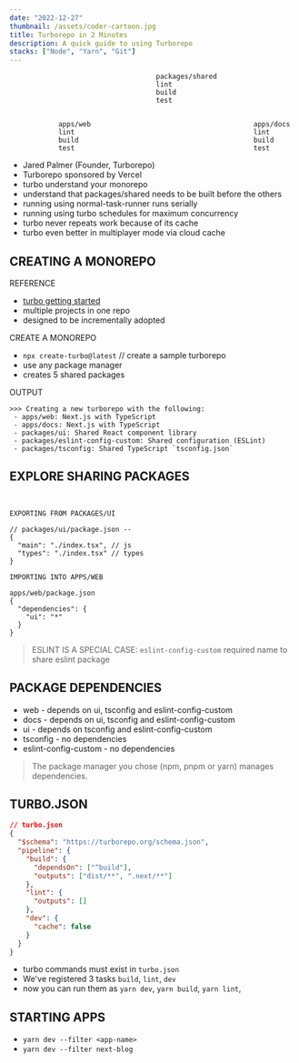 ```yaml
---
date: "2022-12-27"
thumbnail: /assets/coder-cartoon.jpg
title: Turborepo in 2 Minutes
description: A quick guide to using Turborepo
stacks: ["Node", "Yarn", "Git"]
---
```


<Stacks />

                                        packages/shared
                                        lint
                                        build
                                        test


                apps/web                                        apps/docs
                lint                                            lint
                build                                           build
                test                                            test

- Jared Palmer (Founder, Turborepo)
- Turborepo sponsored by Vercel
- turbo understand your monorepo
- understand that packages/shared needs to be built before the others
- running using normal-task-runner runs serially
- running using turbo schedules for maximum concurrency
- turbo never repeats work because of its cache
- turbo even better in multiplayer mode via cloud cache

## CREATING A MONOREPO

REFERENCE

- [turbo getting started](https://turborepo.org/docs)
- multiple projects in one repo
- designed to be incrementally adopted

CREATE A MONOREPO

- `npx create-turbo@latest` // create a sample turborepo
- use any package manager
- creates 5 shared packages

OUTPUT

```text
>>> Creating a new turborepo with the following:
 - apps/web: Next.js with TypeScript
 - apps/docs: Next.js with TypeScript
 - packages/ui: Shared React component library
 - packages/eslint-config-custom: Shared configuration (ESLint)
 - packages/tsconfig: Shared TypeScript `tsconfig.json`
```

## EXPLORE SHARING PACKAGES

```text


EXPORTING FROM PACKAGES/UI

// packages/ui/package.json --
{
  "main": "./index.tsx", // js
  "types": "./index.tsx" // types
}

IMPORTING INTO APPS/WEB

apps/web/package.json
{
  "dependencies": {
    "ui": "*"
  }
}

```

> ESLINT IS A SPECIAL CASE: `eslint-config-custom` required name to share eslint package

## PACKAGE DEPENDENCIES

- web - depends on ui, tsconfig and eslint-config-custom
- docs - depends on ui, tsconfig and eslint-config-custom
- ui - depends on tsconfig and eslint-config-custom
- tsconfig - no dependencies
- eslint-config-custom - no dependencies

> The package manager you chose (npm, pnpm or yarn) manages dependencies.

## TURBO.JSON

```json
// turbo.json
{
  "$schema": "https://turborepo.org/schema.json",
  "pipeline": {
    "build": {
      "dependsOn": ["^build"],
      "outputs": ["dist/**", ".next/**"]
    },
    "lint": {
      "outputs": []
    },
    "dev": {
      "cache": false
    }
  }
}
```

- turbo commands must exist in `turbo.json`
- We've registered 3 tasks `build`, `lint`, `dev`
- now you can run them as `yarn dev`, `yarn build`, `yarn lint`,

## STARTING APPS

- `yarn dev --filter <app-name>`
- `yarn dev --filter next-blog`
